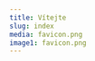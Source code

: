 ```yaml
---
title: Vítejte
slug: index
media: favicon.png
image1: favicon.png
---
```

<Map>
<CommitButton
image={props.image1}
joinLabel="Připojte se k PrayerFast"
joinContent={`Jste připraveni se pravidelně modlit a postit za to, aby každý národ měl Duchem svatým vedené činitele učedníků, kteří ovlivňují své církve, kultury a země pro Krista? Pokud ano, klikněte na tlačítko "Připojte se k PrayerFast" níže.`}
joinDisclaimer="Připojením souhlasíte s tím, že budete přidáni na mapu PrayerFast. Nebudou shromažďovány žádné osobní údaje."
resourceLabel="PrayerFast zdroje"
about="Globální síť PrayerFast tvoří lidé, církve a organizace, kteří jsou povoláni a odhodláni modlit se stejně jako Ježíš.  Motivuje je jeho láska. Oddaní Jeho poslání. A zmocněni Jeho Duchem."
count="{{count}} lidí, kteří se připojili ke globální síti PrayerFast"
people="{{count}} Lidí"
languages="{{count}} Jazyků"
cities="{{count}} Měst"
countries="{{count}} Zemí"
timezones="{{count}} Časových zón"
locale={props.locale}
/>
</Map>